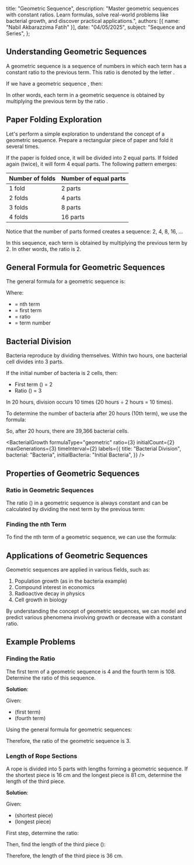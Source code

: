 
  title: "Geometric Sequence",
  description: "Master geometric sequences with constant ratios. Learn formulas, solve real-world problems like bacterial growth, and discover practical applications.",
  authors: [{ name: "Nabil Akbarazzima Fatih" }],
  date: "04/05/2025",
  subject: "Sequence and Series",
};

## Understanding Geometric Sequences

A geometric sequence is a sequence of numbers in which each term has a constant ratio to the previous term. This ratio is denoted by the letter <InlineMath math="r" />.

If we have a geometric sequence <InlineMath math="U_1, U_2, U_3, ..., U_n" />, then:

<BlockMath math="\frac{U_2}{U_1} = \frac{U_3}{U_2} = \frac{U_4}{U_3} = ... = r" />

In other words, each term in a geometric sequence is obtained by multiplying the previous term by the ratio <InlineMath math="r" />.

## Paper Folding Exploration

Let's perform a simple exploration to understand the concept of a geometric sequence. Prepare a rectangular piece of paper and fold it several times.

If the paper is folded once, it will be divided into 2 equal parts. If folded again (twice), it will form 4 equal parts. The following pattern emerges:

| Number of folds | Number of equal parts |
| --------------- | --------------------- |
| 1 fold          | 2 parts               |
| 2 folds         | 4 parts               |
| 3 folds         | 8 parts               |
| 4 folds         | 16 parts              |

Notice that the number of parts formed creates a sequence: 2, 4, 8, 16, ...

In this sequence, each term is obtained by multiplying the previous term by 2. In other words, the ratio is 2.

## General Formula for Geometric Sequences

The general formula for a geometric sequence is:

<BlockMath math="U_n = a \cdot r^{n-1}" />

Where:

- <InlineMath math="U_n" /> = nth term
- <InlineMath math="a" /> = first term
- <InlineMath math="r" /> = ratio
- <InlineMath math="n" /> = term number

## Bacterial Division

Bacteria reproduce by dividing themselves. Within two hours, one bacterial cell divides into 3 parts.

If the initial number of bacteria is 2 cells, then:

- First term (<InlineMath math="U_1" />) = 2
- Ratio (<InlineMath math="r" />) = 3

In 20 hours, division occurs 10 times (20 hours ÷ 2 hours = 10 times).

To determine the number of bacteria after 20 hours (10th term), we use the formula:

<BlockMath math="U_{10} = 2 \cdot 3^{10-1} = 2 \cdot 3^9 = 2 \cdot 19,683 = 39,366" />

So, after 20 hours, there are 39,366 bacterial cells.

<BacterialGrowth
  formulaType="geometric"
  ratio={3}
  initialCount={2}
  maxGenerations={3}
  timeInterval={2}
  labels={{
    title: "Bacterial Division",
    bacterial: "Bacteria",
    initialBacteria: "Initial Bacteria",
  }}
/>

## Properties of Geometric Sequences

### Ratio in Geometric Sequences

The ratio (<InlineMath math="r" />) in a geometric sequence is always constant and can be calculated by dividing the next term by the previous term:

<BlockMath math="r = \frac{U_2}{U_1} = \frac{U_3}{U_2} = \frac{U_4}{U_3} = ..." />

### Finding the nth Term

To find the nth term of a geometric sequence, we can use the formula:

<BlockMath math="U_n = a \cdot r^{n-1}" />

## Applications of Geometric Sequences

Geometric sequences are applied in various fields, such as:

1. Population growth (as in the bacteria example)
2. Compound interest in economics
3. Radioactive decay in physics
4. Cell growth in biology

By understanding the concept of geometric sequences, we can model and predict various phenomena involving growth or decrease with a constant ratio.

## Example Problems

### Finding the Ratio

The first term of a geometric sequence is 4 and the fourth term is 108. Determine the ratio of this sequence.

**Solution**:

Given:

- <InlineMath math="a = 4" /> (first term)
- <InlineMath math="U_4 = 108" /> (fourth term)

Using the general formula for geometric sequences:

<div className="flex flex-col gap-4">
  <BlockMath math="U_4 = a \cdot r^{4-1}" />
  <BlockMath math="108 = 4 \cdot r^3" />
  <BlockMath math="r^3 = \frac{108}{4} = 27" />
  <BlockMath math="r = \sqrt[3]{27} = 3" />
</div>

Therefore, the ratio of the geometric sequence is 3.

### Length of Rope Sections

A rope is divided into 5 parts with lengths forming a geometric sequence. If the shortest piece is 16 cm and the longest piece is 81 cm, determine the length of the third piece.

**Solution**:

Given:

- <InlineMath math="a = 16" /> (shortest piece)
- <InlineMath math="U_5 = 81" /> (longest piece)

First step, determine the ratio:

<div className="flex flex-col gap-4">
  <BlockMath math="U_5 = a \cdot r^{5-1}" />
  <BlockMath math="81 = 16 \cdot r^4" />
  <BlockMath math="r^4 = \frac{81}{16}" />
  <BlockMath math="r = \sqrt[4]{\frac{81}{16}} = \frac{3}{2}" />
</div>

Then, find the length of the third piece (<InlineMath math="U_3" />):

<div className="flex flex-col gap-4">
  <BlockMath math="U_3 = a \cdot r^{3-1}" />
  <BlockMath math="U_3 = 16 \cdot \left(\frac{3}{2}\right)^2" />
  <BlockMath math="U_3 = 16 \cdot \frac{9}{4}" />
  <BlockMath math="U_3 = 36" />
</div>

Therefore, the length of the third piece is 36 cm.
